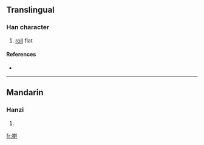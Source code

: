{{see|扞}}
==Translingual==

===Han character===
{{Han char|rn=64|rad=手|as=13|sn=16|four=|canj=手十十十 (QJJJ), X手十十十 (XQJJJ)}}

# [[roll]] flat

====References====
* {{Han ref|kx=0457.250|dkj=12780|dj=0806.080|hdz=31967.010|uh=64C0|ud=25792}}

----

==Mandarin==

===Hanzi===
{{cmn-hanzi|pin=[[gǎn]] ([[gan3]]), [[hàn]] ([[han4]])|wg=kan<sup>3</sup>, han<sup>4</sup>}}

# {{defn|Mandarin}}

[[fr:擀]]